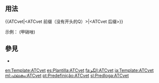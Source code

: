 <includeonly><!-- 在這裡加入模板的保護標識 --></includeonly><noinclude>{{template doc page viewed directly}}</noinclude>
<!-- 在本行下編輯模板說明 -->

== 用法 ==
<nowiki>{{ATCvet|<ATCvet 前缀（没有开头的Q）>|<ATCvet 后缀>}}</nowiki>

示例： {{ATCvet|P51|AA01}} (甲硝唑)

== 參見 ==
*{{tl|ATC}}
<includeonly>
<!-- 本行下加入模板的分類 -->

<!-- 本行下加入模板的跨語言鏈接 -->
[[en:Template:ATCvet]]
[[es:Plantilla:ATCvet]]
[[fa:الگو:ATCvet]]
[[ja:Template:ATCvet]]
[[ml:ഫലകം:ATCvet]]
[[pt:Predefinição:ATCvet]]
[[sl:Predloga:ATCvet]]

</includeonly>